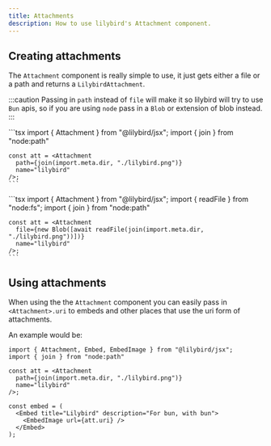 ```yaml
---
title: Attachments
description: How to use lilybird's Attachment component.
---
```



## Creating attachments

The `Attachment` component is really simple to use, it just gets either a file or a path and returns a `LilybirdAttachment`.

:::caution
Passing in `path` instead of `file` will make it so lilybird will try to use `Bun` apis, so if you are using `node` pass in a `Blob` or extension of blob instead.
:::

<Tabs>
  <TabItem label="bun">
    ```tsx
    import { Attachment } from "@lilybird/jsx";
    import { join } from "node:path"

    const att = <Attachment
      path={join(import.meta.dir, "./lilybird.png")}
      name="lilybird"
    />;
    ```
  </TabItem>
  <TabItem label="node">
    ```tsx
    import { Attachment } from "@lilybird/jsx";
    import { readFile } from "node:fs";
    import { join } from "node:path"

    const att = <Attachment 
      file={new Blob([await readFile(join(import.meta.dir, "./lilybird.png"))])}
      name="lilybird"
    />;
    ```
  </TabItem>
</Tabs>

## Using attachments

When using the the `Attachment` component you can easily pass in `<Attachment>.uri` to embeds and other places that use the uri form of attachments.

An example would be:

```tsx ins="att.uri"
import { Attachment, Embed, EmbedImage } from "@lilybird/jsx";
import { join } from "node:path"

const att = <Attachment
  path={join(import.meta.dir, "./lilybird.png")}
  name="lilybird"
/>;

const embed = (
  <Embed title="Lilybird" description="For bun, with bun">
    <EmbedImage url={att.uri} />
  </Embed>
);
```